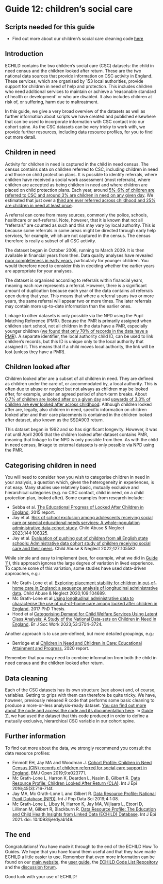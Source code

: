 # Guide 12: children's social care {.unnumbered}

## Scripts needed for this guide

* Find out more about our children's social care cleaning code [here](https://www.adruk.org/our-mission/our-impact/echild-childrens-social-care-and-the-impact-of-code-sharing/){target="_blank"}

## Introduction

ECHILD contains the two children’s social care (CSC) datasets: the child in need census and the children looked after return. These are the two national data sources that provide information on CSC activity in England. These services, which are organised by 153 local authorities, provide support for children in need of help and protection. This includes children who need additional services to maintain or achieve a ‘reasonable standard of health or development’ or who are disabled. It also includes children at risk of, or suffering, harm due to maltreatment.

In this guide, we give a very broad overview of the datasets as well as further information about scripts we have created and published elsewhere that can be used to incorporate information with CSC contact into our cohort spine. As the CSC datasets can be very tricky to work with, we provide further resources, including data resource profiles, for you to find out more detail.

## Children in need

Activity for children in need is captured in the child in need census. The census contains data on children referred to CSC, including children in need and those on child protection plans. It is possible to identify referrals, where children have received a social work assessment (most referrals), where children are accepted as being children in need and where children are placed on child protection plans. Each year, around [5%-6% of children are referred to CSC and around 3% are children in need on any given day](https://explore-education-statistics.service.gov.uk/find-statistics/children-in-need){target="_blank"}. We estimated that just over a [third are ever referred across childhood and 25% are children in need at least once](https://ijpds.org/article/view/2454){target="_blank"}.

A referral can come from many sources, commonly the police, schools, healthcare or self-referral. Note, however, that it is known that not all “referrals” are counted as such and this may vary by local authority. This is because some referrals in some areas might be directed through early help services, for example, which are not captured in the census. The census therefore is really a subset of all CSC activity.

The dataset began in October 2008, running to March 2009. It is then available in financial years from then. Data quality analyses have revealed [poor completeness in early years](https://ijpds.org/article/view/2454){target="_blank"}, particularly for younger children. You would therefore need to consider this in deciding whether the earlier years are appropriate for your analyses.

The dataset is organised according to referrals within financial years, meaning each row represents a referral. However, there is a significant amount of duplication because each year of the data contains all referrals open during that year. This means that where a referral spans two or more years, the same referral will appear two or more times. The later referrals may contain more up-to-date information than the earlier ones.

Linkage to other datasets is only possible via the NPD using the Pupil Matching Reference (PMR). Because the PMR is primarily assigned when children start school, not all children in the data have a PMR, especially younger children ([we found that only 70% of records in the data have a PMR](https://ijpds.org/article/view/24540){target="_blank"}). A separate identifier, the local authority child ID, can be used to link children’s records, but this ID is unique only to the local authority that assigned it. This means that if a child moves local authority, the link will be lost (unless they have a PMR).

## Children looked after

Children looked after are a subset of all children in need. They are defined as children under the care of, or accommodated by, a local authority. This is often due to abuse or neglect but not always as children may be looked after, for example, under an agreed period of short-term breaks. About [0.7% of children are looked after on a given day](https://explore-education-statistics.service.gov.uk/find-statistics/children-looked-after-in-england-including-adoptions){target="_blank"} and [upwards of 3.3% of children are ever looked after across childhood](https://www.sciencedirect.com/science/article/pii/S0145213415003786){target="_blank"}. Although children looked after are, legally, also children in need, specific information on children looked after and their care placements is contained in the children looked after dataset, also known as the SSDA903 return.

This dataset began in 1992 and so has significant longevity. However, it was not until April 2005 that the children looked after dataset contains PMR, meaning that linkage to the NPD is only possible from then. As with the child in need census, linkage to external datasets is only possible via NPD using the PMR.

## Categorising children in need

You will need to consider how you wish to categorise children in need in your analysis, a question which, given the heterogeneity in experiences, is not easy. Many studies use relatively basic, mutually exclusive and hierarchical categories (e.g. no CSC contact, child in need, on a child protection plan, looked after). Some examples from research include:

*	Sebba et al. [The Educational Progress of Looked After Children in England](https://www.education.ox.ac.uk/wp-content/uploads/2019/05/Linking-Care-and-Educational-Data-Overview-Report-Nov-2015.pdf){target="_blank"}, 2015 report.
*	Jay et al. [Risk of school exclusion among adolescents receiving social care or special educational needs services: A whole-population administrative data cohort study](https://www.sciencedirect.com/science/article/pii/S0145213423003137){target="_blank"}. Child Abuse & Neglect 2023;144:106325.
*	Jay et al. [Evaluation of pushing out of children from all English state schools: Administrative data cohort study of children receiving social care and their peers](https://www.sciencedirect.com/science/article/pii/S0145213422001028){target="_blank"}. Child Abuse & Neglect 2022;127:105582.

While simple and easy to implement (see, for example, what we did in [Guide 11](guide11_combine.qmd)), this approach ignores the large degree of variation in lived experience. To capture some of this variation, some studies have used data-driven approaches, e.g.:

*	Mc Grath-Lone et al. [Exploring placement stability for children in out-of-home care in England: a sequence analysis of longitudinal administrative data](https://www.sciencedirect.com/science/article/pii/S0145213420303446){target="_blank"}. Child Abuse & Neglect 2020;109:104689.
*	Mc Grath-Lone et al [Using longitudinal administrative data to characterise the use of out-of-home care among looked after children in England](https://discovery.ucl.ac.uk/id/eprint/10038396/){target="_blank"}. 2017 PhD Thesis.
*	Hood et al [Categorising Demand for Child Welfare Services Using Latent Class Analysis: A Study of the National Data-sets on Children in Need in England](https://academic.oup.com/bjsw/article/53/8/3704/7199770){target="_blank"}. Br J Soc Work 2023;53:3704-3724.

Another approach is to use pre-defined, but more detailed groupings, e.g.:

*	Berridge et al [Children in Need and Children in Care: Educational Attainment and Progress](https://www.bristol.ac.uk/policybristol/policy-briefings/children-in-need-and-in-care-education-progress/){target="_blank"}, 2020 report.  

Remember that you may need to combine information from both the child in need census and the children looked after return.

## Data cleaning

Each of the CSC datasets has its own structure (see above) and, of course, variables. Getting to grips with them can therefore be quite tricky. We have, however, previously released R code that performs some basic cleaning to produce a more-or-less analysis-ready dataset. [You can find out more about the code and access the code and its documentation here](https://www.adruk.org/our-mission/our-impact/echild-childrens-social-care-and-the-impact-of-code-sharing/){target="_blank"}. In [Guide 11](guide11_combine.qmd), we had used the dataset that this code produced in order to define a mutually exclusive, hierarchical CSC variable in our cohort spine.

## Further information

To find out more about the data, we strongly recommend you consult the data resource profiles:

* Emmott EH, Jay MA and Woodman J. [Cohort Profile: Children in Need Census (CIN) records of children referred for social care support in England](https://bmjopen.bmj.com/content/9/2/e023771){target="_blank"}. BMJ Open 2019;9:e023771.
* Mc Grath-Lone L, Harron K, Dearden L, Nasim B, Gilbert R. [Data Resource Profile: Children Looked After Return (CLA)](https://pubmed.ncbi.nlm.nih.gov/27413104/){target="_blank"}. Int J Epi 2016;45(3):716-714f.
* Jay MA, Mc Grath-Lone L and Gilbert R. [Data Resource Profile: National Pupil Database (NPD)](https://ijpds.org/article/view/1101){target="_blank"}. Int J Pop Data Sci 2019;4:1:08.
* Mc Grath-Lone L, Libuy N, Harron K, Jay MA, Wijlaars L, Etoori D, Lilliman M, Gilbert R, Blackburn R. [Data Resource Profile: The Education and Child Health Insights from Linked Data (ECHILD) Database](https://academic.oup.com/ije/advance-article/doi/10.1093/ije/dyab149/6425590){target="_blank"}. Int J Epi 2021. doi: 10.1093/ije/dyab149.

## The end

Congratulations! You have made it through to the end of the ECHILD How To Guides. We hope that you have found them useful and that they have made ECHILD a little easier to use. Remember that even more information can be found on our [main website](https://www.echild.ac.uk/){target="_blank"}, the [user guide](https://docs.echild.ac.uk/){target="_blank"}, the [ECHILD Code List Repository](https://code.echild.ac.uk/){target="_blank"} and the [discussion forum](https://github.com/orgs/UCL-ECHILD/discussions){target="_blank"}.

Good luck with your use of ECHILD!
